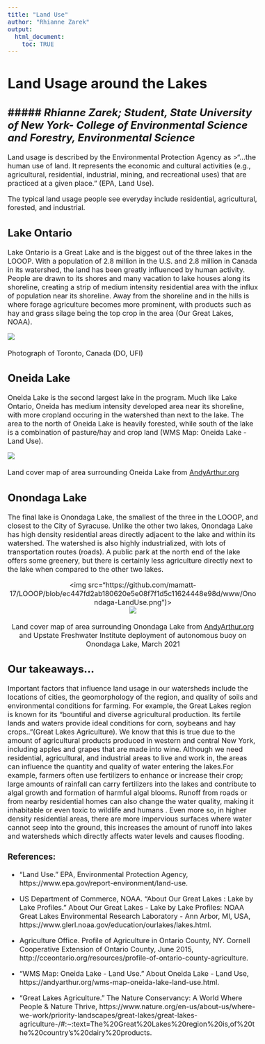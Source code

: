 ```yaml
---
title: "Land Use"
author: "Rhianne Zarek"
output:
  html_document:
    toc: TRUE
---
```

# Land Usage around the Lakes
##### *Rhianne Zarek; Student, State University of New York- College of Environmental Science and Forestry, Environmental Science* 
---  
<style type = "text/css">
  body{
  font-size: 12pt;
  }
</style>
Land usage is described by the Environmental Protection Agency as 
>“...the human use of land. It represents the economic and cultural activities (e.g., agricultural, residential, industrial, mining, and recreational uses) that are practiced at a given place.” (EPA, Land Use).  

The typical land usage people see everyday include residential, agricultural, forested, and industrial.  

## Lake Ontario  

Lake Ontario is a Great Lake and is the biggest out of the three lakes in the LOOOP. With a population of 2.8 million in the U.S. and 2.8 million in Canada in its watershed, the land has been greatly influenced by human activity. People are drawn to its shores and many vacation to lake houses along its shoreline, creating a strip of medium intensity residential area with the influx of population near its shoreline. Away from the shoreline and in the hills is where forage agriculture becomes more prominent, with products such as hay and grass silage being the top crop in the area (Our Great Lakes, NOAA).  
<p align="center">
<img src="https://github.com/mamatt-17/LOOOP/blob/064cba4f51455b10c0d69d8d1a858c62b1a41091/www/Toronto-Canada.png">  
 <br> 
  Photograph of Toronto, Canada (DO, UFI)  

</p>  
 
## Oneida Lake  

Oneida Lake is the second largest lake in the program. Much like Lake Ontario, Oneida has medium intensity developed area near its shoreline, with more cropland occuring in the watershed than next to the lake. The area to the north of Oneida Lake is heavily forested, while south of the lake is a combination of pasture/hay and crop land (WMS Map: Oneida Lake - Land Use).  
<p align="center">
<img src="https://github.com/mamatt-17/LOOOP/blob/ec447fd2ab180620e5e08f7f1d5c11624448e98d/www/Oneida-LandUse.png">  
<br>
  Land cover map of area surrounding Oneida Lake from [AndyArthur.org](https://andyarthur.org/wms-map-oneida-lake-land-use.html)

</p>
## Onondaga Lake  

The final lake is Onondaga Lake, the smallest of the three in the LOOOP, and closest to the City of Syracuse. Unlike the other two lakes, Onondaga Lake has high density residential areas directly adjacent to the lake and within its watershed. The watershed is also highly industrialized, with lots of transportation routes (roads).  A public park at the north end of the lake offers some greenery, but there is certainly less agriculture directly next to the lake when compared to the other two lakes.  
<p align="center">
<img src="https://github.com/mamatt-17/LOOOP/blob/ec447fd2ab180620e5e08f7f1d5c11624448e98d/www/Onondaga-LandUse.png")>  
<img src="https://github.com/mamatt-17/LOOOP/blob/ec447fd2ab180620e5e08f7f1d5c11624448e98d/www/Buoy-Deployment.png">   
<br>
  Land cover map of area surrounding Onondaga Lake from [AndyArthur.org](https://andyarthur.org/wms-map-oneida-lake-land-use.html) and Upstate Freshwater Institute deployment of autonomous buoy on Onondaga Lake, March 2021  
</p>
#####  
## Our takeaways...  

Important factors that influence land usage in our watersheds include the locations of cities, the geomorphology of the region, and quality of soils and environmental conditions for farming. For example, the Great Lakes region is known for its “bountiful and diverse agricultural production. Its fertile lands and waters provide ideal conditions for corn, soybeans and hay crops..”(Great Lakes Agriculture). We know that this is true due to the amount of agricultural products produced in western and central New York, including apples and grapes that are made into wine. Although we need residential, agricultural, and industrial areas to live and work in, the areas can influence the quantity and quality of water entering the lakes.For example, farmers often use fertilizers to enhance or increase their crop;  large amounts of rainfall can carry fertilizers into the lakes and contribute to algal growth and formation of harmful algal blooms. Runoff from roads or from nearby residential homes can also change the water quality, making it inhabitable or even toxic to wildlife and humans . Even more so, in higher density residential areas, there are more impervious surfaces where water cannot seep into the ground, this increases the amount of runoff into lakes and watersheds which directly affects water levels and causes flooding.  
  
  
 
  
  
### References:  
* “Land Use.” EPA, Environmental Protection Agency, https://www.epa.gov/report-environment/land-use.  

* US Department of Commerce, NOAA. “About Our Great Lakes : Lake by Lake Profiles.” About Our Great Lakes - Lake by Lake Profiles: NOAA Great Lakes Environmental Research Laboratory - Ann Arbor, MI, USA, https://www.glerl.noaa.gov/education/ourlakes/lakes.html.  

* Agriculture Office. Profile of Agriculture in Ontario County, NY. Cornell Cooperative Extension of Ontario County, June 2015, http://cceontario.org/resources/profile-of-ontario-county-agriculture.  

* “WMS Map: Oneida Lake - Land Use.” About Oneida Lake - Land Use, https://andyarthur.org/wms-map-oneida-lake-land-use.html.  

* “Great Lakes Agriculture.” The Nature Conservancy: A World Where People &amp; Nature Thrive, https://www.nature.org/en-us/about-us/where-we-work/priority-landscapes/great-lakes/great-lakes-agriculture-/#:~:text=The%20Great%20Lakes%20region%20is,of%20the%20country's%20dairy%20products.  
